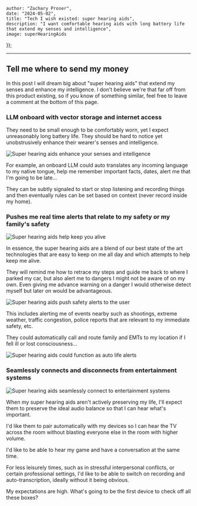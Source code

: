 



    author: "Zachary Proser", 
    date: "2024-05-02",
    title: "Tech I wish existed: super hearing aids",
    description: "I want comfortable hearing aids with long battery life that extend my senses and intelligence",
    image: superHearingAids
});


--- 

## Tell me where to send my money 

In this post I will dream big about "super hearing aids" that extend my senses and enhance my intelligence. I don't believe we're that far off from this product existing, so if you know 
of something similar, feel free to leave a comment at the bottom of this page. 

### LLM onboard with vector storage and internet access

They need to be small enough to be comfortably worn, yet I expect unreasonably long battery life. They should be hard to notice yet unobstrusively enhance their wearer's senses and intelligence. 

<Image src={superHearingAids} alt="Super hearing aids enhance your senses and intelligence" />

For example, an onboard LLM could auto translates any incoming language to my native tongue, help me remember important facts, dates, alert me that I'm going to be late...

They can be subtly signaled to start or stop listening and recording things and then eventually rules can be set based on context (never record inside my home).

### Pushes me real time alerts that relate to my safety or my family's safety 

<Image src={superHearingAidsStreet} alt="Super hearing aids help keep you alive" />

In essence, the super hearing aids are a blend of our best state of the art technologies that are easy to keep on me all day and which attempts to help keep me alive.

They will remind me how to retrace my steps and guide me back to where I parked my car, but also alert me to dangers I might not be aware of on my own. Even giving me 
advance warning on a danger I would otherwise detect myself but later on would be advantageous. 

<Image src={superHearingAidsSafetyAlert} alt="Super hearing aids push safety alerts to the user" />

This includes alerting me of events nearby such as shootings, extreme weather, traffic congestion, police reports that are relevant to my immediate safety, etc.

They could automatically call and route family and EMTs to my location if I fell ill or lost consciousness...

<Image src={superHearingAidsLifeAlert} alt="Super hearing aids could function as auto life alerts" />

### Seamlessly connects and disconnects from entertainment systems

<Image src={superHearingAidsBluetooth} alt="Super hearing aids seamlessly connect to entertainment systems" />

When my super hearing aids aren't actively preserving my life, I'll expect them to preserve the ideal audio balance so that I can hear what's important.

I'd like them to pair automatically with my devices so I can hear the TV across the room without blasting everyone else in the room with higher volume.

I'd like to be able to hear my game and have a conversation at the same time.

For less leisurely times, such as in stressful interpersonal conflicts, or certain professional settings, I'd like to be able to switch on recording and auto-transcription, 
ideally without it being obvious.

My expectations are high. What's going to be the first device to check off all these boxes?
